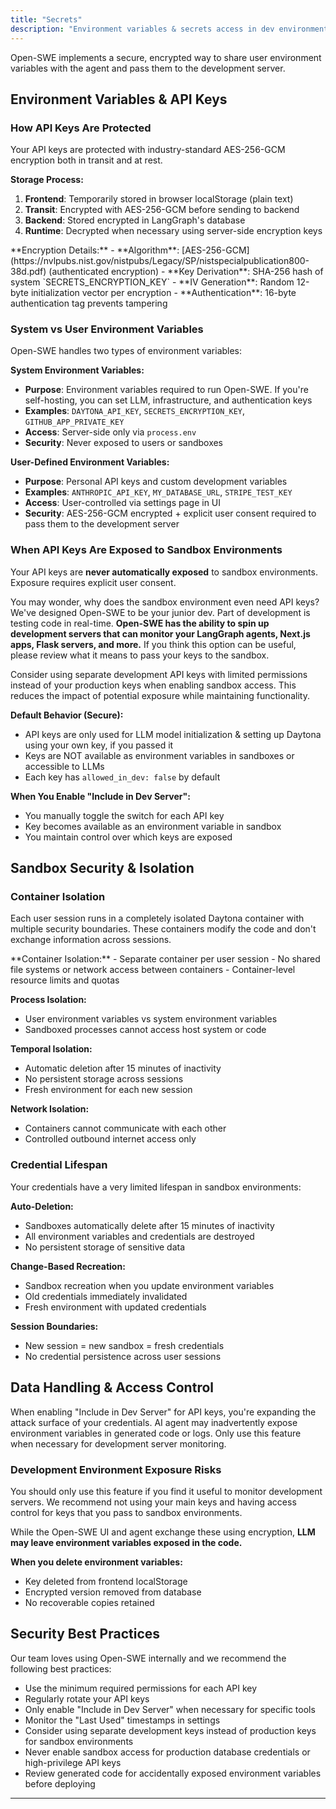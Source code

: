 ```yaml
---
title: "Secrets"
description: "Environment variables & secrets access in dev environments"
---
```


Open-SWE implements a secure, encrypted way to share user environment variables with the agent and pass them to the development server.

## Environment Variables & API Keys

### How API Keys Are Protected

Your API keys are protected with industry-standard AES-256-GCM encryption both in transit and at rest.

**Storage Process:**
1. **Frontend**: Temporarily stored in browser localStorage (plain text)
2. **Transit**: Encrypted with AES-256-GCM before sending to backend
3. **Backend**: Stored encrypted in LangGraph's database
4. **Runtime**: Decrypted when necessary using server-side encryption keys

<Accordion title="Technical Encryption Details">
  **Encryption Details:**
  - **Algorithm**: [AES-256-GCM](https://nvlpubs.nist.gov/nistpubs/Legacy/SP/nistspecialpublication800-38d.pdf) (authenticated encryption)
  - **Key Derivation**: SHA-256 hash of system `SECRETS_ENCRYPTION_KEY`
  - **IV Generation**: Random 12-byte initialization vector per encryption
  - **Authentication**: 16-byte authentication tag prevents tampering
</Accordion>

### System vs User Environment Variables

Open-SWE handles two types of environment variables:

**System Environment Variables:**
- **Purpose**: Environment variables required to run Open-SWE. If you're self-hosting, you can set LLM, infrastructure, and authentication keys
- **Examples**: `DAYTONA_API_KEY`, `SECRETS_ENCRYPTION_KEY`, `GITHUB_APP_PRIVATE_KEY`
- **Access**: Server-side only via `process.env`
- **Security**: Never exposed to users or sandboxes

**User-Defined Environment Variables:**
- **Purpose**: Personal API keys and custom development variables
- **Examples**: `ANTHROPIC_API_KEY`, `MY_DATABASE_URL`, `STRIPE_TEST_KEY`
- **Access**: User-controlled via settings page in UI
- **Security**: AES-256-GCM encrypted + explicit user consent required to pass them to the development server

### When API Keys Are Exposed to Sandbox Environments

Your API keys are **never automatically exposed** to sandbox environments. Exposure requires explicit user consent.

You may wonder, why does the sandbox environment even need API keys? We've designed Open-SWE to be your junior dev. Part of development is testing code in real-time. **Open-SWE has the ability to spin up development servers that can monitor your LangGraph agents, Next.js apps, Flask servers, and more.** If you think this option can be useful, please review what it means to pass your keys to the sandbox.

<Note>
  Consider using separate development API keys with limited permissions instead of your production keys when enabling sandbox access. This reduces the impact of potential exposure while maintaining functionality.
</Note>

**Default Behavior (Secure):**
- API keys are only used for LLM model initialization & setting up Daytona using your own key, if you passed it
- Keys are NOT available as environment variables in sandboxes or accessible to LLMs
- Each key has `allowed_in_dev: false` by default

**When You Enable "Include in Dev Server":**
- You manually toggle the switch for each API key
- Key becomes available as an environment variable in sandbox
- You maintain control over which keys are exposed

## Sandbox Security & Isolation

### Container Isolation

Each user session runs in a completely isolated Daytona container with multiple security boundaries. These containers modify the code and don't exchange information across sessions.

<Accordion title="Isolation Details">
  **Container Isolation:**
  - Separate container per user session
  - No shared file systems or network access between containers
  - Container-level resource limits and quotas

  **Process Isolation:**
  - User environment variables vs system environment variables
  - Sandboxed processes cannot access host system or code

  **Temporal Isolation:**
  - Automatic deletion after 15 minutes of inactivity
  - No persistent storage across sessions
  - Fresh environment for each new session

  **Network Isolation:**
  - Containers cannot communicate with each other
  - Controlled outbound internet access only
</Accordion>

### Credential Lifespan

Your credentials have a very limited lifespan in sandbox environments:

**Auto-Deletion:**
- Sandboxes automatically delete after 15 minutes of inactivity
- All environment variables and credentials are destroyed
- No persistent storage of sensitive data

**Change-Based Recreation:**
- Sandbox recreation when you update environment variables
- Old credentials immediately invalidated
- Fresh environment with updated credentials

**Session Boundaries:**
- New session = new sandbox = fresh credentials
- No credential persistence across user sessions

## Data Handling & Access Control

<Warning>
  When enabling "Include in Dev Server" for API keys, you're expanding the attack surface of your credentials. AI agent may inadvertently expose environment variables in generated code or logs. Only use this feature when necessary for development server monitoring.
</Warning>

### Development Environment Exposure Risks

You should only use this feature if you find it useful to monitor development servers. We recommend not using your main keys and having access control for keys that you pass to sandbox environments.

While the Open-SWE UI and agent exchange these using encryption, **LLM may leave environment variables exposed in the code.**

**When you delete environment variables:**
- Key deleted from frontend localStorage
- Encrypted version removed from database
- No recoverable copies retained

## Security Best Practices

Our team loves using Open-SWE internally and we recommend the following best practices:

- Use the minimum required permissions for each API key
- Regularly rotate your API keys
- Only enable "Include in Dev Server" when necessary for specific tools
- Monitor the "Last Used" timestamps in settings
- Consider using separate development keys instead of production keys for sandbox environments
- Never enable sandbox access for production database credentials or high-privilege API keys
- Review generated code for accidentally exposed environment variables before deploying

---